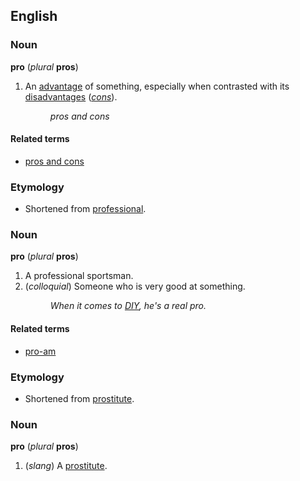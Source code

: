 ==English==
===Noun===
'''pro''' (''plural'' '''pros''')

#An [[advantage]] of something, especially when contrasted with its [[disadvantage]]s (''[[con]]s'').
#:''pros and cons''

====Related terms====
*[[pros and cons]]

===Etymology===
*Shortened from [[professional]].

===Noun===
'''pro''' (''plural'' '''pros''')

#A professional sportsman.
#(''colloquial'') Someone who is very good at something.
#:''When it comes to [[DIY]], he's a real pro.''

====Related terms====
*[[pro-am]]

===Etymology===
*Shortened from [[prostitute]].

===Noun===
'''pro''' (''plural'' '''pros''')

#(''slang'') A [[prostitute]].